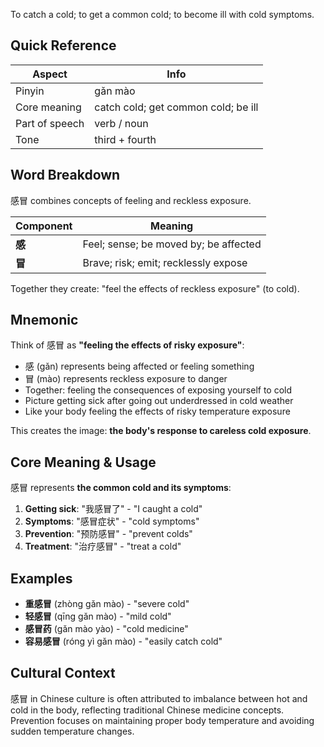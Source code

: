 To catch a cold; to get a common cold; to become ill with cold symptoms.

## Quick Reference

| Aspect         | Info                                 |
| -------------- | ------------------------------------ |
| Pinyin         | gǎn mào                              |
| Core meaning   | catch cold; get common cold; be ill  |
| Part of speech | verb / noun                          |
| Tone           | third + fourth                       |

## Word Breakdown

感冒 combines concepts of feeling and reckless exposure.

| Component | Meaning                                      |
| --------- | -------------------------------------------- |
| **感**    | Feel; sense; be moved by; be affected       |
| **冒**    | Brave; risk; emit; recklessly expose        |

Together they create: "feel the effects of reckless exposure" (to cold).

## Mnemonic

Think of 感冒 as **"feeling the effects of risky exposure"**:

- 感 (gǎn) represents being affected or feeling something
- 冒 (mào) represents reckless exposure to danger
- Together: feeling the consequences of exposing yourself to cold
- Picture getting sick after going out underdressed in cold weather
- Like your body feeling the effects of risky temperature exposure

This creates the image: **the body's response to careless cold exposure**.

## Core Meaning & Usage

感冒 represents **the common cold and its symptoms**:

1. **Getting sick**: "我感冒了" - "I caught a cold"
2. **Symptoms**: "感冒症状" - "cold symptoms"
3. **Prevention**: "预防感冒" - "prevent colds"
4. **Treatment**: "治疗感冒" - "treat a cold"

## Examples

- **重感冒** (zhòng gǎn mào) - "severe cold"
- **轻感冒** (qīng gǎn mào) - "mild cold"
- **感冒药** (gǎn mào yào) - "cold medicine"
- **容易感冒** (róng yì gǎn mào) - "easily catch cold"

## Cultural Context

感冒 in Chinese culture is often attributed to imbalance between hot and cold in the body, reflecting traditional Chinese medicine concepts. Prevention focuses on maintaining proper body temperature and avoiding sudden temperature changes.
